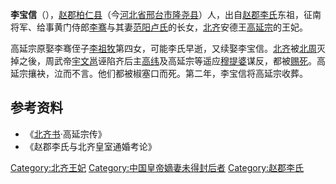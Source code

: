 '''李宝信'''（{{bd|6世纪|| ？| |catIdx=L}}），[[南赵郡|赵郡]][[柏仁县|柏仁县]]（今[[河北省|河北省]][[邢台市|邢台市]][[隆尧县|隆尧县]]）人，出自[[赵郡李氏|赵郡李氏]]东祖，征南将军、给事黄门侍郎[[李骞|李骞]]与其妻[[范阳卢氏|范阳卢氏]]的长女，[[北齐|北齐]]安德王[[高延宗|高延宗]]的王妃。

高延宗原娶李骞侄子[[李祖牧|李祖牧]]第四女，可能李氏早逝，又续娶李宝信。[[北齐|北齐]]被[[北周|北周]]灭掉之後，周武帝[[宇文邕|宇文邕]]诬陷齐后主[[高纬|高纬]]及高延宗等遥应[[穆提婆|穆提婆]]谋反，都被[[赐死|赐死]]。高延宗攘袂，泣而不言。他们都被椒塞口而死。第二年，李宝信将高延宗收葬。

==参考资料==
*《[[北齐书|北齐书]]·高延宗传》
*《赵郡李氏与北齐皇室通婚考论》

{{北齐皇后}}
[[Category:北齐王妃|Category:北齐王妃]]
[[Category:中国皇帝嫡妻未得封后者|Category:中国皇帝嫡妻未得封后者]]
[[Category:赵郡李氏|Category:赵郡李氏]]